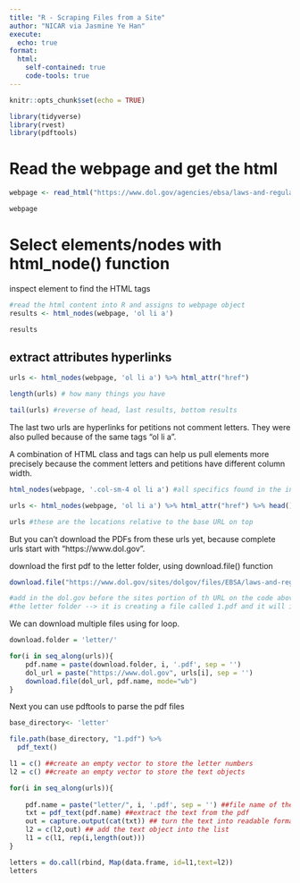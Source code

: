 ```yaml
---
title: "R - Scraping Files from a Site"
author: "NICAR via Jasmine Ye Han"
execute:
  echo: true
format:
  html:
    self-contained: true
    code-tools: true
---
```


```r
knitr::opts_chunk$set(echo = TRUE)

library(tidyverse)
library(rvest)
library(pdftools)


```

# Read the webpage and get the html
```r
webpage <- read_html("https://www.dol.gov/agencies/ebsa/laws-and-regulations/rules-and-regulations/public-comments/1210-AB85")

webpage
```


# Select elements/nodes with html_node() function

inspect element to find the HTML tags
```r
#read the html content into R and assigns to webpage object
results <- html_nodes(webpage, 'ol li a')

results
```

## extract attributes hyperlinks
```r
urls <- html_nodes(webpage, 'ol li a') %>% html_attr("href")

length(urls) # how many things you have 

tail(urls) #reverse of head, last results, bottom results
```

The last two urls are hyperlinks for petitions not comment letters. They were also pulled because of the same tags "ol li a".

A combination of HTML class and tags can help us pull elements more precisely because the comment letters and petitions have different column width.

```r
html_nodes(webpage, '.col-sm-4 ol li a') #all specifics found in the inspect within the website, classes 

urls <- html_nodes(webpage, 'ol li a') %>% html_attr("href") %>% head() #just scraping the first six for demonstration purpose
```

```r
urls #these are the locations relative to the base URL on top 
```

But you can't download the PDFs from these urls yet, because complete urls start with "https://www.dol.gov".

download the first pdf to the letter folder, using download.file() function
```r
download.file("https://www.dol.gov/sites/dolgov/files/EBSA/laws-and-regulations/rules-and-regulations/public-comments/1210-AB85/00001.pdf", "letter/1.pdf", mode="wb")

#add in the dol.gov before the sites portion of th URL on the code above
#the letter folder --> it is creating a file called 1.pdf and it will insert in the letter thing 
```

We can download multiple files using for loop.
```r

download.folder = 'letter/'

for(i in seq_along(urls)){
    pdf.name = paste(download.folder, i, '.pdf', sep = '')
    dol_url = paste("https://www.dol.gov", urls[i], sep = '')
    download.file(dol_url, pdf.name, mode="wb")
}
```

Next you can use pdftools to parse the pdf files
```r
base_directory<- 'letter'

file.path(base_directory, "1.pdf") %>% 
  pdf_text()

```

```r

l1 = c() ##create an empty vector to store the letter numbers
l2 = c() ##create an empty vector to store the text objects

for(i in seq_along(urls)){
    
    pdf.name = paste("letter/", i, '.pdf', sep = '') ##file name of the pdf to be extracted
    txt = pdf_text(pdf.name) ##extract the text from the pdf
    out = capture.output(cat(txt)) ## turn the text into readable format
    l2 = c(l2,out) ## add the text object into the list
    l1 = c(l1, rep(i,length(out)))
}

letters = do.call(rbind, Map(data.frame, id=l1,text=l2))
letters
```





